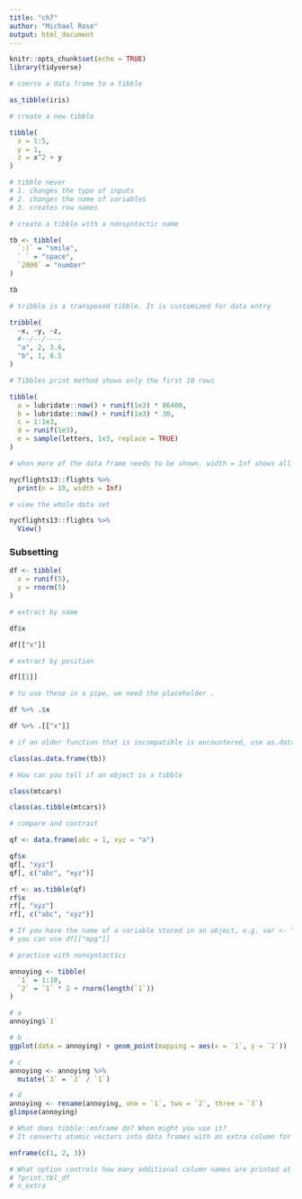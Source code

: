 ---
title: "ch7"
author: "Michael Rose"
output: html_document
---

```{r setup, include=FALSE}
knitr::opts_chunk$set(echo = TRUE)
library(tidyverse)
```


```{r}

# coerce a data frame to a tibble

as_tibble(iris)

# create a new tibble

tibble(
  x = 1:5,
  y = 1,
  z = x^2 + y
)

# tibble never
# 1. changes the type of inputs
# 2. changes the name of variables
# 3. creates row names

# create a tibble with a nonsyntactic name

tb <- tibble(
  `:)` = "smile",
  ` ` = "space",
  `2000` = "number"
)

tb

# tribble is a transposed tibble. It is customized for data entry

tribble(
  ~x, ~y, ~z, 
  #--/--/----
  "a", 2, 3.6,
  "b", 1, 8.5
)

# Tibbles print method shows only the first 10 rows

tibble(
  a = lubridate::now() + runif(1e3) * 86400,
  b = lubridate::now() + runif(1e3) * 30,
  c = 1:1e3,
  d = runif(1e3),
  e = sample(letters, 1e3, replace = TRUE)
)

# when more of the data frame needs to be shown. width = Inf shows all columns

nycflights13::flights %>% 
  print(n = 10, width = Inf)

# view the whole data set

nycflights13::flights %>% 
  View()
```

### Subsetting

```{r}

df <- tibble(
  x = runif(5), 
  y = rnorm(5)
)

# extract by name

df$x

df[["x"]]

# extract by position

df[[1]]

# to use these in a pipe, we need the placeholder .

df %>% .$x

df %>% .[["x"]]

# if an older function that is incompatible is encountered, use as.data.frame

class(as.data.frame(tb))

# How can you tell if an object is a tibble

class(mtcars)

class(as.tibble(mtcars))

# compare and contrast

qf <- data.frame(abc = 1, xyz = "a")

qf$x
qf[, "xyz"]
qf[, c("abc", "xyz")]

rf <- as.tibble(qf)
rf$x
rf[, "xyz"]
rf[, c("abc", "xyz")]

# If you have the name of a variable stored in an object, e.g. var <- "mpg" how can you extract the reference variable from a tibble? 
# you can use df[["mpg"]]

# practice with nonsyntactics

annoying <- tibble(
  `1` = 1:10, 
  `2` = `1` * 2 + rnorm(length(`1`))
)

# a
annoying$`1`

# b 
ggplot(data = annoying) + geom_point(mapping = aes(x = `1`, y = `2`))

# c
annoying <- annoying %>% 
  mutate(`3` = `2` / `1`)

# d
annoying <- rename(annoying, one = `1`, two = `2`, three = `3`)
glimpse(annoying)

# What does tibble::enframe do? When might you use it?
# It converts atomic vectors into data frames with an extra column for names

enframe(c(1, 2, 3))

# What option controls how many additional column names are printed at the footer of a tibble? 
# ?print.tbl_df
# n_extra

```

